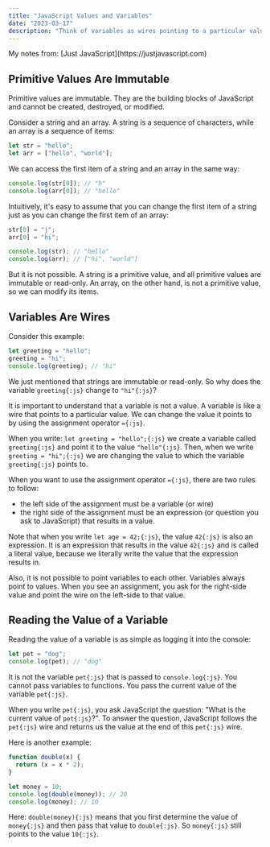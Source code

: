 ```yaml
---
title: "JavaScript Values and Variables"
date: "2023-03-17"
description: "Think of variables as wires pointing to a particular value."
---
```


<div className="info-bar">
  My notes from: [Just JavaScript](https://justjavascript.com)
</div>

## Primitive Values Are Immutable

Primitive values are immutable. They are the building blocks of JavaScript and cannot be created, destroyed, or modified.

Consider a string and an array. A string is a sequence of characters, while an array is a sequence of items:

```js
let str = "hello";
let arr = ["hello", "world"];
```

We can access the first item of a string and an array in the same way:

```js
console.log(str[0]); // "h"
console.log(arr[0]); // "hello"
```

Intuitively, it's easy to assume that you can change the first item of a string just as you can change the first item of an array:

```js
str[0] = "j";
arr[0] = "hi";

console.log(str); // "hello"
console.log(arr); // ["hi", "world"]
```

But it is not possible. A string is a primitive value, and all primitive values are immutable or read-only. An array, on the other hand, is not a primitive value, so we can modify its items.

## Variables Are Wires

Consider this example:

```js
let greeting = "hello";
greeting = "hi";
console.log(greeting); // "hi"
```

We just mentioned that strings are immutable or read-only. So why does the variable `greeting{:js}` change to `"hi"{:js}`?

It is important to understand that a variable is not a value. A variable is like a wire that points to a particular value. We can change the value it points to by using the assignment operator `={:js}`.

When you write: `let greeting = "hello";{:js}` we create a variable called `greeting{:js}` and point it to the value `"hello"{:js}`. Then, when we write `greeting = "hi";{:js}` we are changing the value to which the variable `greeting{:js}` points to.

When you want to use the assignment operator `={:js}`, there are two rules to follow:

- the left side of the assignment must be a variable (or wire)
- the right side of the assignment must be an expression (or question you ask to JavaScript) that results in a value.

Note that when you write `let age = 42;{:js}`, the value `42{:js}` is also an expression. It is an expression that results in the value `42{:js}` and is called a literal value, because we literally write the value that the expression results in.

Also, it is not possible to point variables to each other. Variables always point to values. When you see an assignment, you ask for the right-side value and point the wire on the left-side to that value.

## Reading the Value of a Variable

Reading the value of a variable is as simple as logging it into the console:

```js
let pet = "dog";
console.log(pet); // "dog"
```

It is not the variable `pet{:js}` that is passed to `console.log{:js}`. You cannot pass variables to functions. You pass the current value of the variable `pet{:js}`.

When you write `pet{:js}`, you ask JavaScript the question: "What is the current value of `pet{:js}`?". To answer the question, JavaScript follows the `pet{:js}` wire and returns us the value at the end of this `pet{:js}` wire.

Here is another example:

```js
function double(x) {
  return (x = x * 2);
}

let money = 10;
console.log(double(money)); // 20
console.log(money); // 10
```

Here: `double(money){:js}` means that you first determine the value of `money{:js}` and then pass that value to `double{:js}`. So `money{:js}` still points to the value `10{:js}`.
